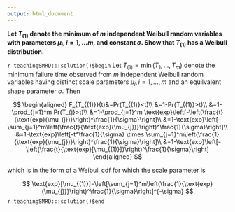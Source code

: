 ```yaml
---
output: html_document
---
```


__Let $T_{(1)}$ denote the minimum of $m$ independent Weibull random variables with parameters $\mu_{i}, i=1,\ldots m$, and constant $\sigma.$ Show that $T_{(1)}$ has a Weibull distribution.__

`r teachingSMRD:::solution()$begin`
Let $T_{(1)}=\min(T_{1},...,T_{m})$ denote the minimum failure time observed from $m$ independent Weibull random variables having distinct scale parameters $\mu_{i}, i=1,...,m$ and an equilvalent shape parameter $\sigma$. Then

$$
\begin{aligned}
F_{T_{(1)}}(t)&=Pr(T_{(1)}<t)\\
&=1-Pr(T_{(1)}>t)\\
&=1-\prod_{j=1}^m Pr(T_{j}>t)\\
&=1-\prod_{j=1}^m \text{exp}\left[-\left(\frac{t}{\text{exp}(\mu_{j})}\right)^\frac{1}{\sigma}\right]\\
&=1-\text{exp}\left[-\sum_{j=1}^m\left(\frac{t}{\text{exp}(\mu_{j})}\right)^\frac{1}{\sigma}\right]\\
&=1-\text{exp}\left[-t^\frac{1}{\sigma} \times \sum_{j=1}^m\left(\frac{1}{\text{exp}(\mu_{j})}\right)^\frac{1}{\sigma}\right]\\
&=1-\text{exp}\left[-\left(\frac{t}{\text{exp}[\mu_{(1)}]}\right)^\frac{1}{\sigma}\right]
\end{aligned}
$$

which is in the form of a Weibull cdf for which the scale parameter is

$$
\text{exp}[\mu_{(1)}]=\left[\sum_{j=1}^m\left(\frac{1}{\text{exp}(\mu_{j})}\right)^\frac{1}{\sigma}\right]^{-\sigma}
$$
`r teachingSMRD:::solution()$end`
